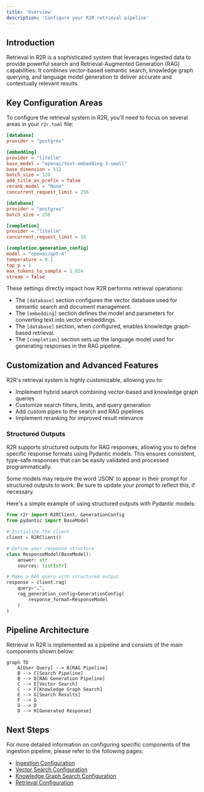 ```yaml
---
title: 'Overview'
description: 'Configure your R2R retrieval pipeline'
---
```


## Introduction

Retrieval in R2R is a sophisticated system that leverages ingested data to provide powerful search and Retrieval-Augmented Generation (RAG) capabilities. It combines vector-based semantic search, knowledge graph querying, and language model generation to deliver accurate and contextually relevant results.

## Key Configuration Areas

To configure the retrieval system in R2R, you'll need to focus on several areas in your `r2r.toml` file:

```toml
[database]
provider = "postgres"

[embedding]
provider = "litellm"
base_model = "openai/text-embedding-3-small"
base_dimension = 512
batch_size = 128
add_title_as_prefix = false
rerank_model = "None"
concurrent_request_limit = 256

[database]
provider = "postgres"
batch_size = 256

[completion]
provider = "litellm"
concurrent_request_limit = 16

[completion.generation_config]
model = "openai/gpt-4"
temperature = 0.1
top_p = 1
max_tokens_to_sample = 1_024
stream = false
```

These settings directly impact how R2R performs retrieval operations:

- The `[database]` section configures the vector database used for semantic search and document management.
- The `[embedding]` section defines the model and parameters for converting text into vector embeddings.
- The `[database]` section, when configured, enables knowledge graph-based retrieval.
- The `[completion]` section sets up the language model used for generating responses in the RAG pipeline.

## Customization and Advanced Features

R2R's retrieval system is highly customizable, allowing you to:

- Implement hybrid search combining vector-based and knowledge graph queries
- Customize search filters, limits, and query generation
- Add custom pipes to the search and RAG pipelines
- Implement reranking for improved result relevance

### Structured Outputs

R2R supports structured outputs for RAG responses, allowing you to define specific response formats using Pydantic models. This ensures consistent, type-safe responses that can be easily validated and processed programmatically.

<Info>Some models may require the word 'JSON' to appear in their prompt for structured outputs to work. Be sure to update your prompt to reflect this, if necessary.</Info>

Here's a simple example of using structured outputs with Pydantic models:

```python
from r2r import R2RClient, GenerationConfig
from pydantic import BaseModel

# Initialize the client
client = R2RClient()

# Define your response structure
class ResponseModel(BaseModel):
    answer: str
    sources: list[str]

# Make a RAG query with structured output
response = client.rag(
    query="…",
    rag_generation_config=GenerationConfig(
        response_format=ResponseModel
    )
)
```

## Pipeline Architecture

Retrieval in R2R is implemented as a pipeline and consists of the main components shown below:

```mermaid
graph TD
    A[User Query] --> B[RAG Pipeline]
    B --> C[Search Pipeline]
    B --> D[RAG Generation Pipeline]
    C --> E[Vector Search]
    C --> F[Knowledge Graph Search]
    E --> G[Search Results]
    F --> G
    G --> D
    D --> H[Generated Response]
```


## Next Steps

For more detailed information on configuring specific components of the ingestion pipeline, please refer to the following pages:

- [Ingestion Configuration](/documentation/configuration/ingestion/overview)
- [Vector Search Configuration](/documentation/configuration/retrieval/vector-search)
- [Knowledge Graph Search Configuration](/documentation/configuration/retrieval/knowledge-graph)
- [Retrieval Configuration](/documentation/configuration/retrieval/overview)
